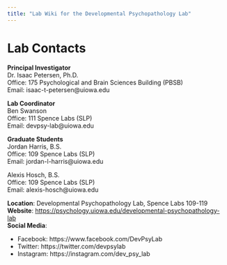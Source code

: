```yaml
---
title: "Lab Wiki for the Developmental Psychopathology Lab"
---
```


# Lab Contacts

**Principal Investigator**\
Dr. Isaac Petersen, Ph.D.\
Office: 175 Psychological and Brain Sciences Building (PBSB)\
Email: isaac-t-petersen@uiowa.edu

**Lab Coordinator**\
Ben Swanson\
Office: 111 Spence Labs (SLP)\
Email: devpsy-lab@uiowa.edu

**Graduate Students**\
Jordan Harris, B.S.\
Office: 109 Spence Labs (SLP)\
Email: jordan-l-harris@uiowa.edu

Alexis Hosch, B.S.\
Office: 109 Spence Labs (SLP)\
Email: alexis-hosch@uiowa.edu

**Location**: Developmental Psychopathology Lab, Spence Labs 109-119\
**Website**: [https://psychology.uiowa.edu/developmental-psychopathology-lab](https://psychology.uiowa.edu/developmental-psychopathology-lab)\
**Social Media**:

- Facebook: https://www.facebook.com/DevPsyLab
- Twitter: https://twitter.com/devpsylab
- Instagram: https://instagram.com/dev_psy_lab
